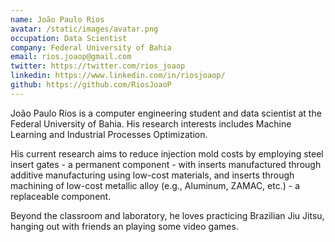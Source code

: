 ```yaml
---
name: João Paulo Rios
avatar: /static/images/avatar.png
occupation: Data Scientist
company: Federal University of Bahia
email: rios.joaop@gmail.com
twitter: https://twitter.com/rios_joaop
linkedin: https://www.linkedin.com/in/riosjoaop/
github: https://github.com/RiosJoaoP
---
```


João Paulo Rios is a computer engineering student and data scientist at the Federal University of Bahia. His research interests includes Machine Learning and Industrial Processes Optimization.

His current research aims to reduce injection mold costs by employing steel insert gates - a permanent component - with inserts manufactured through additive manufacturing using low-cost materials, and inserts through machining of low-cost metallic alloy (e.g., Aluminum, ZAMAC, etc.) - a replaceable component.

Beyond the classroom and laboratory, he loves practicing Brazilian Jiu Jitsu, hanging out with friends an playing some video games.
